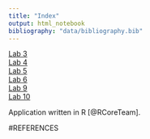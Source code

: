 ```yaml
---
title: "Index"
output: html_notebook
bibliography: "data/bibliography.bib"
---
```


[Lab 3](Lab3_HuGen_2020.html)\
[Lab 4](Lab4_HuGen_2020.html)\
[Lab 5](Lab5_HuGen_2020.html)\
[Lab 6](Lab6_HuGen_2020.html)\
[Lab 9](Lab9_HuGen_2020.html)\
[Lab 10](Lab10_HuGen_2020.html)\

Application written in R [@RCoreTeam].

#REFERENCES